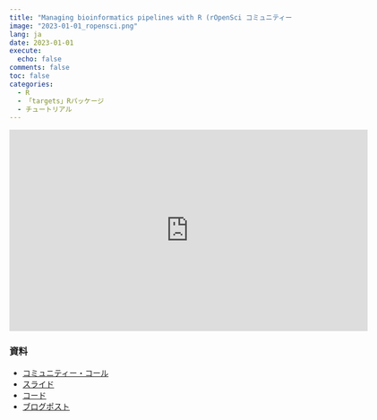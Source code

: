 ```yaml
---
title: "Managing bioinformatics pipelines with R (rOpenSci コミュニティー・コール)"
image: "2023-01-01_ropensci.png"
lang: ja
date: 2023-01-01
execute:
  echo: false
comments: false
toc: false
categories:
  - R
  - 「targets」Rパッケージ
  - チュートリアル
---
```


<iframe title="vimeo-player" src="https://player.vimeo.com/video/795053980?h=013850484e#t=22m00s" width="640" height="360" frameborder="0" allowfullscreen></iframe>

### 資料

- [コミュニティー・コール](https://ropensci.org/commcalls/jan2023-targets/)
- [スライド](https://joelnitta.github.io/comm-call-bioinfo-targets/)
- [コード](https://github.com/joelnitta/targets_vcf_example)
- [ブログポスト](https://github.com/joelnitta/targets_vcf_example)